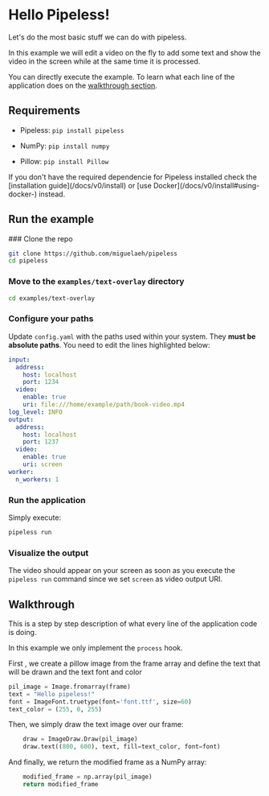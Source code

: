 # Hello Pipeless!


Let's do the most basic stuff we can do with pipeless.

In this example we will edit a video on the fly to add some text and show the video in the screen while at the same time it is processed.

You can directly execute the example. To learn what each line of the application does on the [walkthrough section](#walkthrough).

## Requirements

* Pipeless: `pip install pipeless`

* NumPy: `pip install numpy`

* Pillow: `pip install Pillow`

<Callout>
    If you don't have the required dependencie for Pipeless installed check the [installation guide](/docs/v0/install) or [use Docker](/docs/v0/install#using-docker-) instead.
</Callout>

## Run the example

<Steps>
### Clone the repo

```bash copy
git clone https://github.com/miguelaeh/pipeless
cd pipeless
```

### Move to the `examples/text-overlay` directory

``` bash copy
cd examples/text-overlay
```

### Configure your paths

Update `config.yaml` with the paths used within your system. They **must be absolute paths**. You need to edit the lines highlighted below:

```yaml {7}filename="config.yaml"
input:
  address:
    host: localhost
    port: 1234
  video:
    enable: true
    uri: file:///home/example/path/book-video.mp4
log_level: INFO
output:
  address:
    host: localhost
    port: 1237
  video:
    enable: true
    uri: screen
worker:
  n_workers: 1
```

### Run the application

Simply execute:

```bash copy
pipeless run
```

### Visualize the output

The video should appear on your screen as soon as you execute the `pipeless run` command since we set `screen` as video output URI.

</Steps>

## Walkthrough

This is a step by step description of what every line of the application code is doing.

In this example we only implement the `process` hook.

First , we create a pillow image from the frame array and define the text that will be drawn and the text font and color

```python copy
pil_image = Image.fromarray(frame)
text = "Hello pipeless!"
font = ImageFont.truetype(font='font.ttf', size=60)
text_color = (255, 0, 255)
```

Then, we simply draw the text image over our frame:

```python copy
    draw = ImageDraw.Draw(pil_image)
    draw.text((800, 600), text, fill=text_color, font=font)
```

And finally, we return the modified frame as a NumPy array:

```python copy
    modified_frame = np.array(pil_image)
    return modified_frame
```
